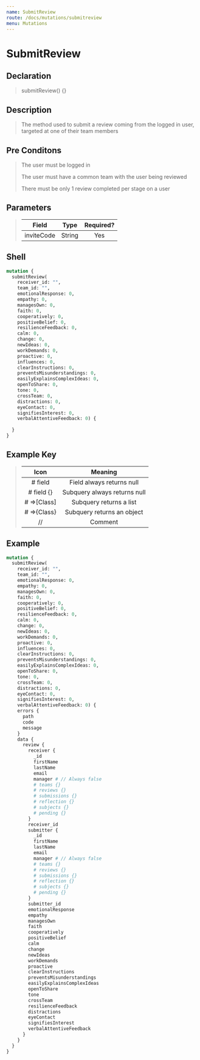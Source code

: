 ```yaml
---
name: SubmitReview
route: /docs/mutations/submitreview
menu: Mutations
---
```


# SubmitReview

## Declaration

> submitReview() {}

## Description

> The method used to submit a review coming from the logged in user, targeted at one of their team members
 
## Pre Conditons

> The user must be logged in
>
> The user must have a common team with the user being reviewed
>
> There must be only 1 review completed per stage on a user

## Parameters

> | Field | Type  | Required? |
> |:-:|:-:|:-:|
> | inviteCode | String | Yes |

## Shell 

```graphql
mutation {
  submitReview(
    receiver_id: "", 
    team_id: "", 
    emotionalResponse: 0, 
    empathy: 0,
  	managesOwn: 0,
  	faith: 0,
  	cooperatively: 0,
  	positiveBelief: 0,
  	resilienceFeedback: 0,
  	calm: 0,
  	change: 0,
  	newIdeas: 0,
  	workDemands: 0,
  	proactive: 0,
  	influences: 0,
  	clearInstructions: 0,
  	preventsMisunderstandings: 0,
  	easilyExplainsComplexIdeas: 0,
  	openToShare: 0,
  	tone: 0,
  	crossTeam: 0,
  	distractions: 0,
  	eyeContact: 0,
  	signifiesInterest: 0,
  	verbalAttentiveFeedback: 0) {
    
  }
}
```

## Example Key

> | Icon | Meaning  |
> |:-:|:-:|
> | # field  | Field always returns null |
> | # field {}  | Subquery always returns null |
> | # =>[Class]  | Subquery returns a list  |
> | # =>{Class}  | Subquery returns an object  |
> | //  | Comment  |

## Example

```graphql
mutation {
  submitReview(
    receiver_id: "", 
    team_id: "", 
    emotionalResponse: 0, 
    empathy: 0,
  	managesOwn: 0,
  	faith: 0,
  	cooperatively: 0,
  	positiveBelief: 0,
  	resilienceFeedback: 0,
  	calm: 0,
  	change: 0,
  	newIdeas: 0,
  	workDemands: 0,
  	proactive: 0,
  	influences: 0,
  	clearInstructions: 0,
  	preventsMisunderstandings: 0,
  	easilyExplainsComplexIdeas: 0,
  	openToShare: 0,
  	tone: 0,
  	crossTeam: 0,
  	distractions: 0,
  	eyeContact: 0,
  	signifiesInterest: 0,
  	verbalAttentiveFeedback: 0) {
    errors {
      path
      code
      message
    }
    data {
      review {
        receiver {
          _id
          firstName
          lastName
          email
          manager # // Always false
          # teams {}
          # reviews {}
          # submissions {}
          # reflection {}
          # subjects {}
          # pending {}
        }
        receiver_id
        submitter {
          _id
          firstName
          lastName
          email
          manager # // Always false
          # teams {}
          # reviews {}
          # submissions {}
          # reflection {}
          # subjects {}
          # pending {}
        }
        submitter_id
        emotionalResponse
        empathy
        managesOwn
        faith
        cooperatively
        positiveBelief
        calm
        change
        newIdeas
        workDemands
        proactive
        clearInstructions
        preventsMisunderstandings
        easilyExplainsComplexIdeas
        openToShare
        tone
        crossTeam
        resilienceFeedback
        distractions
        eyeContact
        signifiesInterest
        verbalAttentiveFeedback
      }
    }
  }
}
```